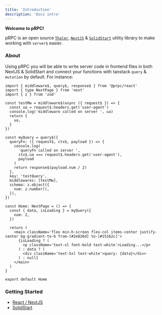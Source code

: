 ```yaml
---
title: 'Introduction'
description: 'Docs intro'
---
```


**Welcome to pRPC!**

pRPC is an open source [`Thaler`](https://github.com/lxsmnsyc/thaler), [`NextJS`](https://github.com/vercel/next.js) & [`SolidStart`](https://github.com/solidjs/solid-start) utility library to make working with `server$` easier.

### About

Using pRPC you will be able to write server code in frontend files in both NextJS & SolidStart and connect your functions with tanstack `query` & `mutation` by default. For instance:

```tsx
import { middleware$, query$, response$ } from '@prpc/react'
import { type NextPage } from 'next'
import { z } from 'zod'

const testMw = middleware$(async ({ request$ }) => {
  const ua = request$.headers.get('user-agent')
  console.log('middleware called on server ', ua)
  return {
    ua,
  }
})

const myQuery = query$({
  queryFn: ({ request$, ctx$, payload }) => {
    console.log(
      'queryFn called on server ',
      ctx$.ua === request$.headers.get('user-agent'),
      payload
    )
    return response$(payload.num / 2)
  },
  key: 'testQuery',
  middlewares: [testMw],
  schema: z.object({
    num: z.number(),
  }),
})

const Home: NextPage = () => {
  const { data, isLoading } = myQuery({
    num: 2,
  })

  return (
    <main className='flex min-h-screen flex-col items-center justify-center bg-gradient-to-b from-[#2e026d] to-[#15162c]'>
      {isLoading ? (
        <p className='text-xl font-bold text-white'>Loading...</p>
      ) : data ? (
        <div className='text-5xl text-white'>query: {data}</div>
      ) : null}
    </main>
  )
}

export default Home
```

### Getting Started

- [React / NextJS](/react/install)
- [SolidStart](/solid/install)
